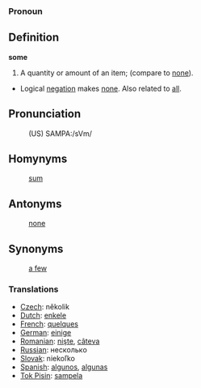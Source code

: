 === Pronoun ===

==Definition==

'''some'''

# A quantity or amount of an item; (compare to [[none]]).
* Logical [[negation]] makes [[none]].  Also related to [[all]].

==Pronunciation==
:(US) SAMPA:/sVm/

==Homynyms==
:[[sum]]

==Antonyms==
:[[none]]

==Synonyms==
:[[a few]]

=== Translations ===
*[[Czech]]: několik
*[[Dutch]]: [[enkele]]
*[[French]]: [[quelques]]
*[[German]]: [[einige]]
*[[Romanian]]: [[nişte]], [[câteva]]
*[[Russian]]: нeскoлькo 
*[[Slovak]]: niekoľko
*[[Spanish]]: [[algunos]], [[algunas]]
*[[Tok Pisin]]: [[sampela]]